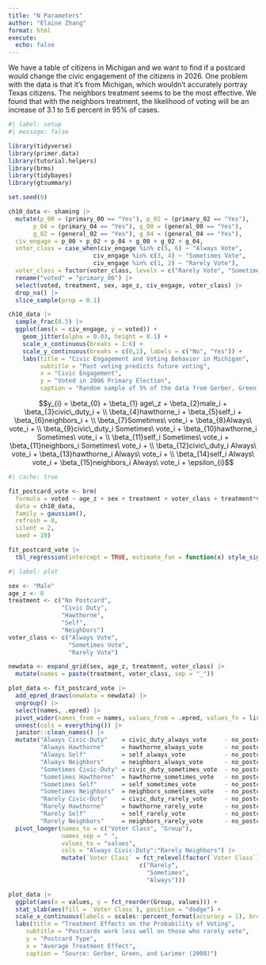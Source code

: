 ```yaml
---
title: "N Parameters"
author: "Elaine Zhang"
format: html
execute: 
  echo: false
---
```

We have a table of citizens in Michigan and we want to find if a postcard would change the civic engagement of the citizens in 2026. One problem with the data is that it's from Michigan, which wouldn't accurately portray Texas citizens. The neighbors treatment seems to be the most effective. We found that with the neighbors treatment, the likelihood of voting will be an increase of  3.1 to 5.6 percent in 95% of cases.
```r
#| label: setup
#| message: false 

library(tidyverse)
library(primer.data)
library(tutorial.helpers)
library(brms)
library(tidybayes)
library(gtsummary)
```

```r
set.seed(9)

ch10_data <- shaming |>
  mutate(p_00 = (primary_00 == "Yes"), p_02 = (primary_02 == "Yes"),
       p_04 = (primary_04 == "Yes"), g_00 = (general_00 == "Yes"),
       g_02 = (general_02 == "Yes"), g_04 = (general_04 == "Yes"),
  civ_engage = p_00 + p_02 + p_04 + g_00 + g_02 + g_04,
  voter_class = case_when(civ_engage %in% c(5, 6) ~ "Always Vote",
                        civ_engage %in% c(3, 4) ~ "Sometimes Vote",
                        civ_engage %in% c(1, 2) ~ "Rarely Vote"),
  voter_class = factor(voter_class, levels = c("Rarely Vote", "Sometimes Vote", "Always Vote")), age_z = as.numeric(scale(age))) |>
  rename("voted" = "primary_06") |>
  select(voted, treatment, sex, age_z, civ_engage, voter_class) |>
  drop_na() |>
  slice_sample(prop = 0.1)

ch10_data |>
  sample_frac(0.5) |>
  ggplot(aes(x = civ_engage, y = voted)) +
    geom_jitter(alpha = 0.03, height = 0.1) +
    scale_x_continuous(breaks = 1:6) +
    scale_y_continuous(breaks = c(0,1), labels = c("No", "Yes")) +
    labs(title = "Civic Engagement and Voting Behavior in Michigan",
         subtitle = "Past voting predicts future voting",
         x = "Civic Engagement",
         y = "Voted in 2006 Primary Election",
         caption = "Random sample of 5% of the data from Gerber, Green, and Larimer (2008)")
```
$$y_{i} = \beta_{0} + \beta_{1} age\_z + \beta_{2}male_i + \beta_{3}civic\_duty_i + \\ \beta_{4}hawthorne_i + \beta_{5}self_i + \beta_{6}neighbors_i + \\ \beta_{7}Sometimes\ vote_i + \beta_{8}Always\ vote_i + \\ \beta_{9}civic\_duty_i Sometimes\ vote_i + \beta_{10}hawthorne_i Sometimes\ vote_i + \\ \beta_{11}self_i Sometimes\ vote_i + \beta_{11}neighbors_i Sometimes\ vote_i + \\ \beta_{12}civic\_duty_i Always\ vote_i + \beta_{13}hawthorne_i Always\ vote_i + \\ \beta_{14}self_i Always\ vote_i + \beta_{15}neighbors_i Always\ vote_i + \epsilon_{i}$$
```r
#| cache: true

fit_postcard_vote <- brm(
  formula = voted ~ age_z + sex + treatment + voter_class + treatment*voter_class, 
  data = ch10_data, 
  family = gaussian(),
  refresh = 0,
  silent = 2,
  seed = 19)

fit_postcard_vote |>
  tbl_regression(intercept = TRUE, estimate_fun = function(x) style_sigfig(x, digits = 3))
```

```r
#| label: plot

sex <- "Male"
age_z <- 0
treatment <- c("No Postcard",
               "Civic Duty",
               "Hawthorne",
               "Self",
               "Neighbors")
voter_class <- c("Always Vote",
                 "Sometimes Vote",
                 "Rarely Vote")

newdata <- expand_grid(sex, age_z, treatment, voter_class) |>
  mutate(names = paste(treatment, voter_class, sep = "_"))

plot_data <- fit_postcard_vote |>
  add_epred_draws(newdata = newdata) |>
  ungroup() |>
  select(names, .epred) |>
  pivot_wider(names_from = names, values_from = .epred, values_fn = list) |>
  unnest(cols = everything()) |>
  janitor::clean_names() |>
  mutate("Always Civic-Duty"    = civic_duty_always_vote     - no_postcard_always_vote,
         "Always Hawthorne"     = hawthorne_always_vote      - no_postcard_always_vote,
         "Always Self"          = self_always_vote           - no_postcard_always_vote,
         "Always Neighbors"     = neighbors_always_vote      - no_postcard_always_vote,
         "Sometimes Civic-Duty" = civic_duty_sometimes_vote  - no_postcard_sometimes_vote,
         "Sometimes Hawthorne"  = hawthorne_sometimes_vote   - no_postcard_sometimes_vote,
         "Sometimes Self"       = self_sometimes_vote        - no_postcard_sometimes_vote,
         "Sometimes Neighbors"  = neighbors_sometimes_vote   - no_postcard_sometimes_vote,
         "Rarely Civic-Duty"    = civic_duty_rarely_vote     - no_postcard_rarely_vote,
         "Rarely Hawthorne"     = hawthorne_rarely_vote      - no_postcard_rarely_vote,
         "Rarely Self"          = self_rarely_vote           - no_postcard_rarely_vote,
         "Rarely Neighbors"     = neighbors_rarely_vote      - no_postcard_rarely_vote) |>
  pivot_longer(names_to = c("Voter Class", "Group"),
               names_sep = " ",
               values_to = "values",
               cols = "Always Civic-Duty":"Rarely Neighbors") |>
               mutate(`Voter Class` = fct_relevel(factor(`Voter Class`),
                                     c("Rarely",
                                       "Sometimes",
                                       "Always")))

plot_data |>
  ggplot(aes(x = values, y = fct_reorder(Group, values))) +
  stat_slab(aes(fill = `Voter Class`), position = "dodge") +
  scale_x_continuous(labels = scales::percent_format(accuracy = 1), breaks = seq(-0.05, 0.11, 0.01)) +
  labs(title = "Treatment Effects on the Probability of Voting",
     subtitle = "Postcards work less well on those who rarely vote",
     y = "Postcard Type",
     x = "Average Treatment Effect",
     caption = "Source: Gerber, Green, and Larimer (2008)")
```

